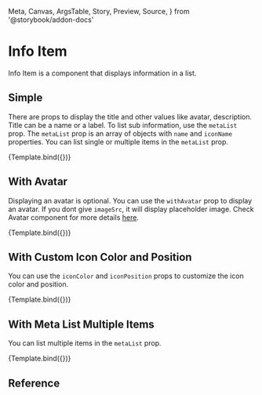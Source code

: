   Meta,
  Canvas,
  ArgsTable,
  Story,
  Preview,
  Source,
} from '@storybook/addon-docs'

<Meta title="Application UI/List Items/Info Item" component={VBSInfoItem} />


# Info Item

Info Item is a component that displays information in a list.

## Simple

There are props to display the title and other values like avatar, description. Title can be a name or a label. To list sub information, use the `metaList` prop. The `metaList` prop is an array of objects with `name` and `iconName` properties. You can list single or multiple items in the `metaList` prop.

<Canvas>
  <Story
    name="Default"
    args={{
      title: 'John Taylor',
      metaList: [
        {
          name: 'john@example.com',
          iconName: 'envelope',
        },
      ],
    }}
  >
    {Template.bind({})}
  </Story>
</Canvas>

## With Avatar

Displaying an avatar is optional. You can use the `withAvatar` prop to display an avatar. If you dont give `imageSrc`, it will display placeholder image. Check Avatar component for more details [here](/docs/application-ui-elements-avatar--default-story).

<Canvas>
  <Story
    name="With Avatar"
    args={{
      title: 'Calvin Hawkins',
      withAvatar: true,
      metaList: [
        {
          name: 'calvin.hawkins@example.com',
          iconName: 'envelope',
        },
      ],
    }}
  >
    {Template.bind({})}
  </Story>
</Canvas>

## With Custom Icon Color and Position

You can use the `iconColor` and `iconPosition` props to customize the icon color and position.

<Canvas>
  <Story
    name="With Custom Icon Color and Position"
    args={{
      title: 'Applied on Jan 1, 2020',
      metaList: [
        {
          name: 'Completed',
          iconName: 'check-circle',
        },
      ],
      iconColor: '#00B87C',
      iconPosition: 'right',
    }}
  >
    {Template.bind({})}
  </Story>
</Canvas>

## With Meta List Multiple Items

You can list multiple items in the `metaList` prop.

<Canvas>
  <Story
    name="With Meta List Multiple Items"
    args={{
      title: 'Applied on Jan 1, 2020',
      metaList: [
        {
          name: 'Completed',
          iconName: 'check-circle',
        },
        {
          name: 'Jan 1, 2020',
          iconName: 'calendar',
        },
        {
          name: 'Remote',
          iconName: 'globe-alt',
        },
      ],
    }}
  >
    {Template.bind({})}
  </Story>
</Canvas>

## Reference

<ArgsTable of={VBSInfoItem} />
